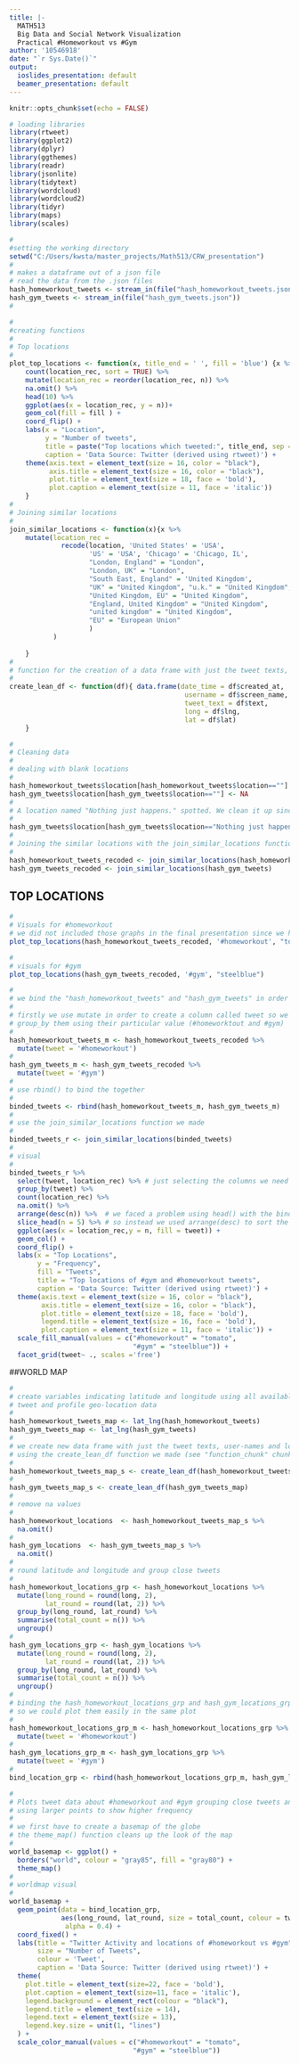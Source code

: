 ```yaml
---
title: |-
  MATH513
  Big Data and Social Network Visualization
  Practical #Homeworkout vs #Gym
author: '10546918'
date: "`r Sys.Date()`"
output:
  ioslides_presentation: default
  beamer_presentation: default
---
```


```r
knitr::opts_chunk$set(echo = FALSE)
```

```r
# loading libraries
library(rtweet)
library(ggplot2)
library(dplyr)
library(ggthemes)
library(readr)
library(jsonlite)
library(tidytext)
library(wordcloud)
library(wordcloud2)
library(tidyr)
library(maps)
library(scales)
```

```r
#
#setting the working directory
setwd("C:/Users/kwsta/master_projects/Math513/CRW_presentation")
#
# makes a dataframe out of a json file
# read the data from the .json files
hash_homeworkout_tweets <- stream_in(file("hash_homeworkout_tweets.json"))
hash_gym_tweets <- stream_in(file("hash_gym_tweets.json"))
#
```

```r
#
#creating functions
#
# Top locations
# 
plot_top_locations <- function(x, title_end = ' ', fill = 'blue') {x %>%
    count(location_rec, sort = TRUE) %>%
    mutate(location_rec = reorder(location_rec, n)) %>%
    na.omit() %>%
    head(10) %>%
    ggplot(aes(x = location_rec, y = n))+
    geom_col(fill = fill ) +
    coord_flip() +
    labs(x = "Location",
         y = "Number of tweets",
         title = paste("Top locations which tweeted:", title_end, sep = ' '),
         caption = 'Data Source: Twitter (derived using rtweet)') + 
    theme(axis.text = element_text(size = 16, color = "black"), 
          axis.title = element_text(size = 16, color = "black"),
          plot.title = element_text(size = 18, face = 'bold'),
          plot.caption = element_text(size = 11, face = 'italic'))
    }
#  
# Joining similar locations
#
join_similar_locations <- function(x){x %>%
    mutate(location_rec = 
             recode(location, 'United States' = 'USA', 
                    'US' = 'USA', 'Chicago' = 'Chicago, IL', 
                    "London, England" = "London", 
                    "London, UK" = "London", 
                    "South East, England" = 'United Kingdom',
                    "UK" = "United Kingdom", "u.k." = "United Kingdom",
                    "United Kingdom, EU" = "United Kingdom",
                    "England, United Kingdom" = "United Kingdom",
                    "united kingdom" = "United Kingdom",
                    "EU" = "European Union"
                    )
           )
  
    }
#
# function for the creation of a data frame with just the tweet texts, usernames and location data
#
create_lean_df <- function(df){ data.frame(date_time = df$created_at,
                                            username = df$screen_name,
                                            tweet_text = df$text,
                                            long = df$lng,
                                            lat = df$lat)
    }
```

```r
#
# Cleaning data
#
# dealing with blank locations
#
hash_homeworkout_tweets$location[hash_homeworkout_tweets$location==""] <- NA
hash_gym_tweets$location[hash_gym_tweets$location==""] <- NA
#
# A location named "Nothing just happens." spotted. We clean it up since is not meaningful
#
hash_gym_tweets$location[hash_gym_tweets$location=="Nothing just happens."] <- NA
#
# Joining the similar locations with the join_similar_locations function we made previously
#
hash_homeworkout_tweets_recoded <- join_similar_locations(hash_homeworkout_tweets)
hash_gym_tweets_recoded <- join_similar_locations(hash_gym_tweets)
```
## TOP LOCATIONS
```r
# 
# Visuals for #homeworkout
# we did not included those graphs in the final presentation since we have the grid graph illustrating both
plot_top_locations(hash_homeworkout_tweets_recoded, '#homeworkout', "tomato")
```

```r
#
# visuals for #gym
plot_top_locations(hash_gym_tweets_recoded, '#gym', "steelblue")
```

```r
#
# we bind the "hash_homeworkout_tweets" and "hash_gym_tweets" in order to create a facet_grid
#
# firstly we use mutate in order to create a column called tweet so we can 
# group_by them using their particular value (#homeworktout and #gym)
#
hash_homeworkout_tweets_m <- hash_homeworkout_tweets_recoded %>%
  mutate(tweet = '#homeworkout')
#
hash_gym_tweets_m <- hash_gym_tweets_recoded %>%
  mutate(tweet = '#gym')
#
# use rbind() to bind the together
#
binded_tweets <- rbind(hash_homeworkout_tweets_m, hash_gym_tweets_m)
#
# use the join_similar_locations function we made
#
binded_tweets_r <- join_similar_locations(binded_tweets)
#
# visual
#
binded_tweets_r %>%
  select(tweet, location_rec) %>% # just selecting the columns we need
  group_by(tweet) %>%
  count(location_rec) %>%
  na.omit() %>%
  arrange(desc(n)) %>%  # we faced a problem using head() with the binded data, 
  slice_head(n = 5) %>% # so instead we used arrange(desc) to sort the data, and then slice_head(5) to pick the first 5 results
  ggplot(aes(x = location_rec,y = n, fill = tweet)) +
  geom_col() +
  coord_flip() +
  labs(x = "Top Locations",
       y = "Frequency",
       fill = "Tweets",
       title = "Top locations of #gym and #homeworkout tweets",
       caption = 'Data Source: Twitter (derived using rtweet)') +
  theme(axis.text = element_text(size = 16, color = "black"),
        axis.title = element_text(size = 16, color = "black"),
        plot.title = element_text(size = 18, face = 'bold'),
        legend.title = element_text(size = 16, face = 'bold'),
        plot.caption = element_text(size = 11, face = 'italic')) +
  scale_fill_manual(values = c("#homeworkout" = "tomato", 
                               "#gym" = "steelblue")) +
  facet_grid(tweet~ ., scales ='free')
```
##WORLD MAP
```r
# 
# create variables indicating latitude and longitude using all available 
# tweet and profile geo-location data
#
hash_homeworkout_tweets_map <- lat_lng(hash_homeworkout_tweets)
hash_gym_tweets_map <- lat_lng(hash_gym_tweets)
#
# we create new data frame with just the tweet texts, user-names and location data
# using the create_lean_df function we made (see "function_chunk" chunk in the beginning of the script)
#
hash_homeworkout_tweets_map_s <- create_lean_df(hash_homeworkout_tweets_map)
#
hash_gym_tweets_map_s <- create_lean_df(hash_gym_tweets_map)
#
# remove na values
#
hash_homeworkout_locations  <- hash_homeworkout_tweets_map_s %>%
  na.omit()
#
hash_gym_locations  <- hash_gym_tweets_map_s %>%
  na.omit()
#
# round latitude and longitude and group close tweets
#
hash_homeworkout_locations_grp <- hash_homeworkout_locations %>%
  mutate(long_round = round(long, 2),
         lat_round = round(lat, 2)) %>%
  group_by(long_round, lat_round) %>%
  summarise(total_count = n()) %>%
  ungroup() 
#
hash_gym_locations_grp <- hash_gym_locations %>%
  mutate(long_round = round(long, 2),
         lat_round = round(lat, 2)) %>%
  group_by(long_round, lat_round) %>%
  summarise(total_count = n()) %>%
  ungroup() 
#
# binding the hash_homeworkout_locations_grp and hash_gym_locations_grp together 
# so we could plot them easily in the same plot
#
hash_homeworkout_locations_grp_m <- hash_homeworkout_locations_grp %>%
  mutate(tweet = '#homeworkout')
#
hash_gym_locations_grp_m <- hash_gym_locations_grp %>%
  mutate(tweet = '#gym')
#
bind_location_grp <- rbind(hash_homeworkout_locations_grp_m, hash_gym_locations_grp_m)

#
# Plots tweet data about #homeworkout and #gym grouping close tweets and 
# using larger points to show higher frequency
#
# we first have to create a basemap of the globe
# the theme_map() function cleans up the look of the map
#
world_basemap <- ggplot() +
  borders("world", colour = "gray85", fill = "gray80") +
  theme_map()
# 
# worldmap visual
#
world_basemap + 
  geom_point(data = bind_location_grp,
             aes(long_round, lat_round, size = total_count, colour = tweet),
              alpha = 0.4) + 
  coord_fixed() +
  labs(title = "Twitter Activity and locations of #homeworkout vs #gym",
       size = "Number of Tweets",
       colour = 'Tweet',
       caption = 'Data Source: Twitter (derived using rtweet)') +
  theme(
    plot.title = element_text(size=22, face = 'bold'),
    plot.caption = element_text(size=11, face = 'italic'),
    legend.background = element_rect(colour = "black"),
    legend.title = element_text(size = 14),
    legend.text = element_text(size = 13),
    legend.key.size = unit(1, "lines")  
  ) +
  scale_color_manual(values = c("#homeworkout" = "tomato", 
                               "#gym" = "steelblue"))
```